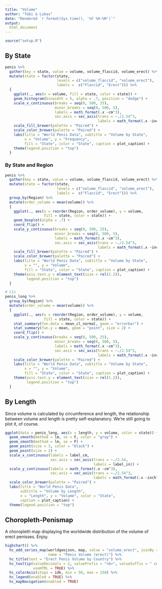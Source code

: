 ```yaml
---
title: "Volume"
author: "Tobi & Lukas"
date: "Rendered `r format(Sys.time(), '%F %H:%M')`"
output:
  html_document
---
```


```r
source("setup.R")
```

## By State
 
```r
penis %>% 
  gather(key = state, value = volume, volume_flaccid, volume_erect) %>%
  mutate(state = factor(state, 
                        levels = c("volume_flaccid", "volume_erect"), 
                        labels =  c("Flaccid", "Erect"))) %>%
  {
    ggplot(., aes(x = volume, fill = state, color = state)) +
    geom_histogram(binwidth = 5, alpha = .7, position = "dodge") +
    scale_x_continuous(breaks = seq(0, 500, 25), 
                       minor_breaks = seq(0, 500, 5),
                       labels = math_format(.x ~cm^3),
                       sec.axis = sec_axis(trans = ~./2.54^3, 
                                           labels = math_format(.x ~inch^3))) +
    scale_fill_brewer(palette = "Paired") +
    scale_color_brewer(palette = "Paired") +
    labs(title = "World Penis Data", subtitle = "Volume by State",
         x = "Volume", y = "Frequency", 
         fill = "State", color = "State", caption = plot_caption) +
    theme(legend.position = "top")
  }
```

### By State and Region

```r
penis %>% 
  gather(key = state, value = volume, volume_flaccid, volume_erect) %>%
  mutate(state = factor(state, 
                        levels = c("volume_flaccid", "volume_erect"), 
                        labels =  c("Flaccid", "Erect"))) %>%
  group_by(Region) %>%
  mutate(order_volume = mean(volume)) %>%
  {
    ggplot(., aes(x = reorder(Region, order_volume), y = volume, 
                  fill = state, color = state)) +
    geom_boxplot(alpha = .7) +
    coord_flip() +
    scale_y_continuous(breaks = seq(0, 500, 25), 
                       minor_breaks = seq(0, 500, 5),
                       labels = math_format(.x ~cm^3),
                       sec.axis = sec_axis(trans = ~./2.54^3, 
                                           labels = math_format(.x ~inch^3))) +
    scale_fill_brewer(palette = "Paired") +
    scale_color_brewer(palette = "Paired") +
    labs(title = "World Penis Data", subtitle = "Volume by State",
         x = "", y = "Volume", 
         fill = "State", color = "State", caption = plot_caption) +
    theme(axis.text.y = element_text(size = rel(1.2)),
          legend.position = "top")
  }

# CIs
penis_long %>%
  group_by(Region) %>%
  mutate(order_volume = mean(volume)) %>%
  {
    ggplot(., aes(x = reorder(Region, order_volume), y = volume,
                  fill = state, color = state)) +
    stat_summary(fun.data = mean_cl_normal, geom = "errorbar") +
    stat_summary(fun.y = mean, geom = "point", size = 2) +
    coord_flip() +
    scale_y_continuous(breaks = seq(0, 500, 25),
                       minor_breaks = seq(0, 500, 5),
                       labels = math_format(.x ~cm^3),
                       sec.axis = sec_axis(trans = ~./2.54^3, 
                                           labels = math_format(.x ~inch^3))) +
    scale_color_brewer(palette = "Paired") +
    labs(title = "World Penis Data", subtitle = "Volume by State",
         x = "", y = "Volume",
         fill = "State", color = "State", caption = plot_caption) +
    theme(axis.text.y = element_text(size = rel(1.2)),
          legend.position = "top")
  }
```

## By Length

Since volume is calculated by circumference and length, the relationship between volume and length is pretty self-explanatory. We're still going to plot it, of course.

```r
ggplot(data = penis_long, aes(x = length, y = volume, color = state)) +
  geom_smooth(method = lm, se = F, color = "gray") +
  geom_smooth(method = lm, se = F) +
  geom_point(size = 3, color = "black") +
  geom_point(size = 2) +
  scale_x_continuous(labels = label_cm,
                     sec.axis = sec_axis(trans = ~./2.54,
                                         labels = label_in)) +
  scale_y_continuous(labels = math_format(.x ~cm^3),
                     sec.axis = sec_axis(trans = ~./2.54^3,
                                         labels = math_format(.x ~inch^3))) +
  scale_color_brewer(palette = "Paired") +
  labs(title = "World Penis Data",
       subtitle = "Volume by Length",
       x = "Length", y = "Volume", color = "State",
       caption = plot_caption) +
  theme(legend.position = "top")
```


## Choropleth-Penismap

A choropleth map displaying the worldwide distribution of the volume of erect penisses. Enjoy.

```r
highchart() %>% 
  hc_add_series_map(worldgeojson, map, value = "volume_erect", joinBy = "iso3",
                    name = "Penis Volume (erect)") %>% 
  hc_title(text = "Erect Penis Volume by Country") %>% 
  hc_tooltip(valueDecimals = 2, valuePrefix = "<b>", valueSuffix = " cm<sup>3</sup></b>", 
             useHTML = TRUE) %>% 
  hc_colorAxis(stops = idk, min = 50, max = 250) %>% 
  hc_legend(enabled = TRUE) %>% 
  hc_mapNavigation(enabled = TRUE)
```

